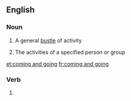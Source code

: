 ==English==

===Noun===
{{en-noun|head=[[coming]] and [[going]]|comings and goings}}

# A general [[bustle]] of activity
# {{context|in the plural|lang=en}} The activities of a specified person or group

[[et:coming and going]]
[[fr:coming and going]]

===Verb===
{{head|en}}

# {{present participle of|come and go}}